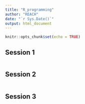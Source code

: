 ```yaml
---
title: "R_programming"
author: "REACH"
date: "`r Sys.Date()`"
output: html_document
---
```


```r
knitr::opts_chunk$set(echo = TRUE)
```

## Session 1 {.tabset}


```r

```

## Session 2 {.tabset}


```r

```

## Session 3 {.tabset}


```r

```
